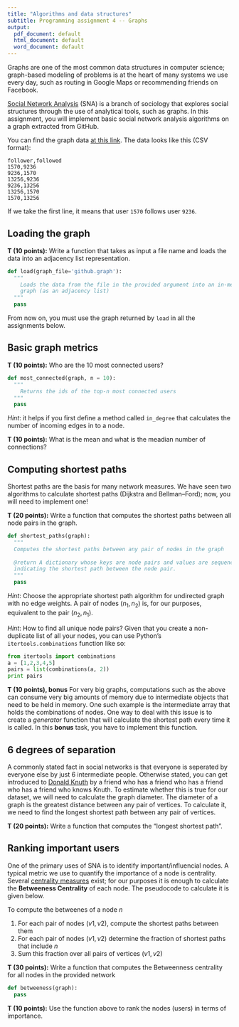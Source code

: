```yaml
---
title: "Algorithms and data structures"
subtitle: Programming assignment 4 -- Graphs
output:
  pdf_document: default
  html_document: default
  word_document: default
---
```


Graphs are one of the most common data structures in computer science;
graph-based modeling of problems is at the heart of many systems we use
every day, such as routing in Google Maps or recommending friends on Facebook.

[Social Network Analysis](https://en.wikipedia.org/wiki/Social_network_analysis)
(SNA) is a branch of sociology that explores social structures through the use
of analytical tools, such as graphs. In this assignment, you will implement
basic social network analysis algorithms on a graph extracted from GitHub.

You can find the graph data [at this link](github.graph). The data looks like
this (CSV format):

```
follower,followed
1570,9236
9236,1570
13256,9236
9236,13256
13256,1570
1570,13256
```

If we take the first line, it means that user `1570` follows user `9236`.

## Loading the graph

**T (10 points):** Write a function that takes as input a file name and
loads the data into an adjacency list representation.

```python
def load(graph_file='github.graph'):
  """
    Loads the data from the file in the provided argument into an in-memory
    graph (as an adjacency list)
  """
  pass
```

From now on, you must use the graph returned by `load` in all the assignments
below.

## Basic graph metrics

**T (10 points):** Who are the 10 most connected users?

```python
def most_connected(graph, n = 10):
  """
    Returns the ids of the top-n most connected users
  """
  pass
```

_Hint_: it helps if you first define a method called `in_degree` that calculates
the number of incoming edges in to a node.

**T (10 points):** What is the mean and what is the meadian number of connections?

## Computing shortest paths

Shortest paths are the basis for many network measures. We have seen
two algorithms to calculate shortest paths (Dijkstra and Bellman–Ford); now, 
you will need to implement one!

**T (20 points):** Write a function that computes the shortest paths
between all node pairs in the graph. 

```python
def shortest_paths(graph):
  """
  Computes the shortest paths between any pair of nodes in the graph
  
  @return A dictionary whose keys are node pairs and values are sequences
  indicating the shortest path between the node pair.
  """
  pass
```

_Hint_: Choose the appropriate shortest path algorithm for undirected graph
with no edge weights. A pair of nodes $(n_1, n_2)$ is, for our purposes,
equivalent to the pair $(n_2, n_1)$.

_Hint_: How to find all unique node pairs? Given that you create a non-duplicate
list of all your nodes, you can use Python's `itertools.combinations` function 
like so:

```python
from itertools import combinations
a = [1,2,3,4,5]
pairs = list(combinations(a, 2))
print pairs
```

**T (10 points), bonus** For very big graphs, computations such as the above
can consume very big amounts of memory due to intermediate objects that
need to be held in memory. One such example is the intermediate array 
that holds the combinations of nodes. One way to deal with this issue is to
create a _generator_ function that will calculate the shortest path every time
it is called. In this **bonus** task, you have to implement this function.

## 6 degrees of separation
A commonly stated fact in social networks is that everyone is seperated by
everyone else by just 6 intermediate people. Otherwise stated, you can get
introduced to [Donald Knuth](https://en.wikipedia.org/wiki/Donald_Knuth) by a 
friend who has a friend who has a friend who has a friend who knows Knuth.
To estimate whether this is true for our dataset, we will need to calculate
the graph diameter. The diameter of a graph is the greatest distance between any 
pair of vertices. To calculate it, we need to find the longest shortest path
between any pair of vertices.

**T (20 points):** Write a function that computes the "longest shortest path".

## Ranking important users

One of the primary uses of SNA is to identify important/influencial nodes.
A typical metric we use to quantify the importance of a node is centrality.
Several [centrality measures](https://en.wikipedia.org/wiki/Centrality) 
exist; for our purposes it is enough to calculate the **Betweeness Centrality**
of each node. The pseudocode to calculate it is given below.

To compute the betweenes of a node $n$

1. For each pair of nodes $(v1, v2)$, compute the shortest paths between them
2. For each pair of nodes $(v1, v2)$ determine the fraction of shortest paths
that include $n$
3. Sum this fraction over all pairs of vertices $(v1, v2)$

**T (30 points):** Write a function that computes the Betweenness centrality for
all nodes in the provided network

```python
def betweeness(graph):
  pass
```

**T (10 points):** Use the function above to rank the nodes (users) in
terms of importance.
